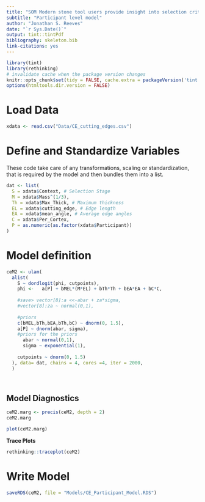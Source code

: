 ```yaml
---
title: "SOM Modern stone tool users provide insight into selection criteria of cutting tools"
subtitle: "Participant level model"
author: "Jonathan S. Reeves"
date: "`r Sys.Date()`"
output: tint::tintPdf
bibliography: skeleton.bib
link-citations: yes
---
```


```r
library(tint)
library(rethinking)
# invalidate cache when the package version changes
knitr::opts_chunk$set(tidy = FALSE, cache.extra = packageVersion('tint'))
options(htmltools.dir.version = FALSE)
```

# Load Data

```r
xdata <- read.csv("Data/CE_cutting_edges.csv")
```

# Define and Standardize Variables

These code take care of any transformations, scaling or standardization, that is required by the model and then bundles them into a list.

```r

dat <- list(
  S = xdata$Context, # Selection Stage
  M = xdata$Mass^(1/3),
  Th = xdata$Max_Thick, # Maximum thickness
  EL = xdata$cutting_edge, # Edge length
  EA = xdata$mean_angle, # Average edge angles
  C = xdata$Per_Cortex,
  P = as.numeric(as.factor(xdata$Participant))
)

```

# Model definition

```r

ceM2 <- ulam(
  alist(
    S ~ dordlogit(phi, cutpoints),
    phi <-   a[P] + bMEL*(M*EL) + bTh*Th + bEA*EA + bC*C,
    
    #save> vector[8]:a <<-abar + za*sigma,
    #vector[8]:za ~ normal(0,1),
    
    #priors
    c(bMEL,bTh,bEA,bTh,bC) ~ dnorm(0, 1.5),
    a[P] ~ dnorm(abar, sigma),
    #priors for the priors
      abar ~ normal(0,1),
      sigma ~ exponential(1),
    
    cutpoints ~ dnorm(0, 1.5)
  ), data= dat, chains = 4, cores =4, iter = 2000,
  )




```

## Model Diagnostics 

```r

ceM2.marg <- precis(ceM2, depth = 2)
ceM2.marg
```


```r

plot(ceM2.marg)

```

**Trace Plots**

```r
rethinking::traceplot(ceM2)

```

# Write Model

```r
saveRDS(ceM2, file = "Models/CE_Participant_Model.RDS")
```




